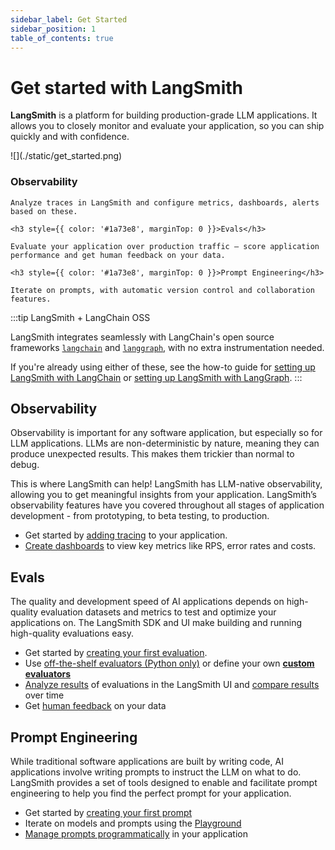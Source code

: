 ```yaml
---
sidebar_label: Get Started
sidebar_position: 1
table_of_contents: true
---
```


# Get started with LangSmith

**LangSmith** is a platform for building production-grade LLM applications.
It allows you to closely monitor and evaluate your application, so you can ship quickly and with confidence.

<div style={{ display: 'flex', alignItems: 'center', gap: '20px', margin: '20px 0' }}>
  <div style={{ maxWidth: '40%' }}>
    ![](./static/get_started.png)
  </div>
  <div style={{ flex: 1 }}>
    <h3 style={{ color: '#1a73e8', marginTop: 0 }}>Observability</h3>

    Analyze traces in LangSmith and configure metrics, dashboards, alerts based on these. 

    <h3 style={{ color: '#1a73e8', marginTop: 0 }}>Evals</h3>

    Evaluate your application over production traffic — score application performance and get human feedback on your data.

    <h3 style={{ color: '#1a73e8', marginTop: 0 }}>Prompt Engineering</h3>

    Iterate on prompts, with automatic version control and collaboration features.
  </div>
</div>


:::tip LangSmith + LangChain OSS

LangSmith integrates seamlessly with LangChain's open source frameworks [`langchain`](https://python.langchain.com) and [`langgraph`](https://langchain-ai.github.io/langgraph/), with no extra instrumentation needed.

If you're already using either of these, see the how-to guide for [setting up LangSmith with LangChain](./observability/how_to_guides/tracing/trace_with_langchain) or [setting up LangSmith with LangGraph](https://docs.smith.langchain.com/observability/how_to_guides/tracing/trace_with_langgraph).
:::

## Observability

Observability is important for any software application, but especially so for LLM applications. LLMs are non-deterministic by nature, meaning they can produce unexpected results. This makes them trickier than normal to debug.

This is where LangSmith can help! LangSmith has LLM-native observability, allowing you to get meaningful insights from your application. LangSmith’s observability features have you covered throughout all stages of application development - from prototyping, to beta testing, to production. 

- Get started by [adding tracing](./observability/tutorials/observability) to your application.
- [Create dashboards](./observability/how_to_guides/monitoring/dashboards) to view key metrics like RPS, error rates and costs.

## Evals

The quality and development speed of AI applications depends on high-quality evaluation datasets and metrics to test and optimize your applications on. The LangSmith SDK and UI make building and running high-quality evaluations easy. 

- Get started by [creating your first evaluation](./evaluation).
- Use [off-the-shelf evaluators (Python only)](https://docs.smith.langchain.com/evaluation/how_to_guides/use_langchain_off_the_shelf_evaluators) or define your own [**custom evaluators**](https://docs.smith.langchain.com/evaluation/how_to_guides/custom_evaluator)
- [Analyze results](./evaluation/how_to_guides#analyzing-experiment-results) of evaluations in the LangSmith UI and [compare results](https://docs.smith.langchain.com/evaluation/how_to_guides/compare_experiment_results) over time
- Get [human feedback](./evaluation/how_to_guides#annotation-queues-and-human-feedback) on your data

## Prompt Engineering

While traditional software applications are built by writing code, AI applications involve writing prompts to instruct the LLM on what to do. LangSmith provides a set of tools designed to enable and facilitate prompt engineering to help you find the perfect prompt for your application.

- Get started by [creating your first prompt](./prompt_engineering/tutorials/optimize_classifier)
- Iterate on models and prompts using the [Playground](./prompt_engineering/how_to_guides#playground)
- [Manage prompts programmatically](https://docs.smith.langchain.com/prompt_engineering/how_to_guides/prompts/manage_prompts_programatically) in your application
